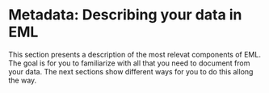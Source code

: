 # Metadata: Describing your data in EML


This section presents a description of the most relevat components of EML. The goal is for you to familiarize with all that you need to document from your data. The next sections show different ways for you to do this allong the way.

